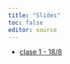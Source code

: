 ```yaml
---
title: "Slides"
toc: false
editor: source
---
```

  
- <a href="https://ldd2023.netlify.app/slides/clase1.html" target="_blank"> clase 1 - 18/8</a> 
